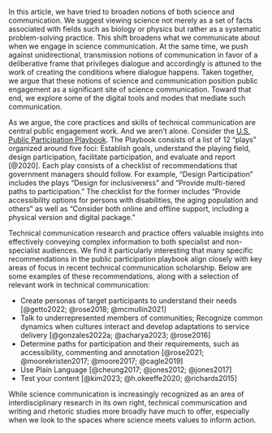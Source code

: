 
In this article, we have tried to broaden notions of both science and communication. We suggest viewing science not merely as a set of facts associated with fields such as biology or physics but rather as a systematic problem-solving practice. This shift broadens what we communicate about when we engage in science communication. At the same time, we push against unidirectional, transmission notions of communication in favor of a deliberative frame that privileges dialogue and accordingly is attuned to the work of creating the conditions where dialogue happens. Taken together, we argue that these notions of science and communication position public engagement as a significant site of science communication. Toward that end, we explore some of the digital tools and modes that mediate such communication.  

As we argue, the core practices and skills of technical communication are central public engagement work. And we aren't alone. Consider the [U.S. Public Participation Playbook](https://digital.gov/guides/public-participation/). The Playbook consists of a list of 12 "plays" organized around five foci: Establish goals, understand the playing field, design participation, facilitate participation, and evaluate and report [@2020]. Each play consists of a checklist of recommendations that government managers should follow. For example, “Design Participation” includes the plays “Design for inclusiveness” and “Provide multi-tiered paths to participation.” The checklist for the former includes “Provide accessibility options for persons with disabilities, the aging population and others” as well as “Consider both online and offline support, including a physical version and digital package.”

Technical communication research and practice offers valuable insights into effectively conveying complex information to both specialist and non-specialist audiences. We find it particularly interesting that many specific recommendations in the public participation playbook align closely with key areas of focus in recent technical communication scholarship. Below are some examples of these recommendations, along with a selection of relevant work in technical communication:

* Create personas of target participants to understand their needs [@getto2022; @rose2018; @mcmullin2021]
* Talk to underrepresented members of communities; Recognize common dynamics when cultures interact and develop adaptations to service delivery [@gonzales2022a; @acharya2023; @rose2016]
* Determine paths for participation and their requirements, such as accessibility, commenting and annotation [@rose2021; @moorekristen2017; @moore2017; @cagle2019]
* Use Plain Language [@cheung2017; @jones2012; @jones2017]
* Test your content [@kim2023; @h.okeeffe2020; @richards2015]

While science communication is increasingly recognized as an area of interdisciplinary research in its own right, technical communication and writing and rhetoric studies more broadly have much to offer, especially when we look to the spaces where science meets values to inform action.  

 
